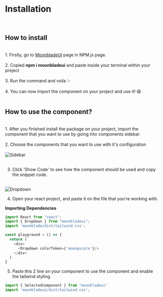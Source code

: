 
<Meta title="Installation" component={Dropdown} />

# Installation

<br/>

## How to install

<br/>
1. Firstly, go to <a href='https://www.npmjs.com/package/moonbladeui' target='_blank'>MoonbladeUI</a> page in <a>NPM.js</a> page.<br/><br/>
2. Copied <strong>npm i moonbladeui</strong> and paste inside your terminal within your project<br/><br/>
3. Run the command and voila ✨<br/><br/>
4. You can now import the component on your project and use it! 😄<br/><br/>


## How to use the component?

<br/>
1. After you finished install the package on your project, import the component that you want to use by going into components sidebar.<br/><br/>
2. Choose the components that you want to use with it's configuration<br/><br/>

<div style={{display: 'flex',justifyContent: 'center'}}>
  <img src={Sidebar} alt="Sidebar" />
</div>
<br/>

3. Click 'Show Code' to see how the component should be used and copy the snippet code. <br/><br/>
<div style={{display: 'flex',justifyContent: 'center'}}>
  <img src={DropdownImg} alt="Dropdown" />
</div>

4. Open your react project, and paste it on the file that you're working with. 

**Importing Dependencies**

```js
import React from "react";
import { Dropdown } from "moonbladeui";
import 'moonblade/dist/tailwind.css';

const playground = () => {
  return (
    <div>
      <Dropdown colorToken={'moonpurple'}/>
    </div>
  )
}
```

5. Paste this 2 line on your component to use the component and enable the tailwind styling.

```js
import { SelectedComponent } from "moonbladeui" 
import 'moonbladeui/dist/tailwind.css';
```




